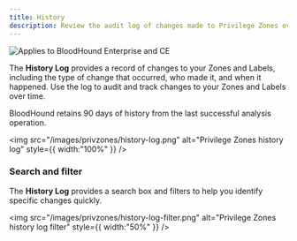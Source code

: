 ```yaml
---
title: History
description: Review the audit log of changes made to Privilege Zones over time.
---
```


<img noZoom src="/assets/enterprise-AND-community-edition-pill-tag.svg" alt="Applies to BloodHound Enterprise and CE"/>

The **History Log** provides a record of changes to your Zones and Labels, including the type of change that occurred, who made it, and when it happened. Use the log to audit and track changes to your Zones and Labels over time.

<Note>BloodHound retains 90 days of history from the last successful analysis operation.</Note>

<img
  src="/images/privzones/history-log.png"
  alt="Privilege Zones history log"
  style={{ width:"100%" }}
/>

### Search and filter

The **History Log** provides a search box and filters to help you identify specific changes quickly.

<img
  src="/images/privzones/history-log-filter.png"
  alt="Privilege Zones history log filter"
  style={{ width:"50%" }}
/>
